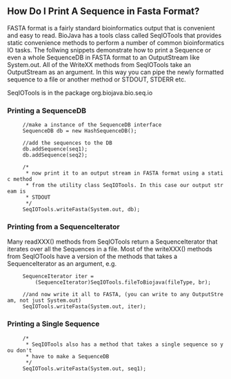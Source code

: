 == How Do I Print A Sequence in Fasta Format? ==

FASTA format is a fairly standard bioinformatics output that is convenient and easy to read. BioJava has a tools class called SeqIOTools that provides static convenience methods to perform a number of common bioinformatics IO tasks. The follwing snippets demonstrate how to print a Sequence or even a whole SequenceDB in FASTA format to an OutputStream like System.out. All of the WriteXX methods from SeqIOTools take an OutputStream as an argument. In this way you can pipe the newly formatted sequence to a file or another method or STDOUT, STDERR etc.

SeqIOTools is in the package org.biojava.bio.seq.io

=== Printing a SequenceDB ===

<java>
      //make a instance of the SequenceDB interface
      SequenceDB db = new HashSequenceDB();

      //add the sequences to the DB
      db.addSequence(seq1);
      db.addSequence(seq2);

      /*
       * now print it to an output stream in FASTA format using a static method
       * from the utility class SeqIOTools. In this case our output stream is
       * STDOUT
       */
      SeqIOTools.writeFasta(System.out, db);
</java> 

=== Printing from a SequenceIterator ===

Many readXXX() methods from SeqIOTools return a SequenceIterator that iterates over all the Sequences in a file. Most of the writeXXX() methods from SeqIOTools have a version of the methods that takes a SequenceIterator as an argument, e.g.

<java>
      SequenceIterator iter =
          (SequenceIterator)SeqIOTools.fileToBiojava(fileType, br);

      //and now write it all to FASTA, (you can write to any OutputStream, not just System.out)
      SeqIOTools.writeFasta(System.out, iter);
</java>

=== Printing a Single Sequence ===

<java>
      /*
       * SeqIOTools also has a method that takes a single sequence so you don't
       * have to make a SequenceDB
       */
      SeqIOTools.writeFasta(System.out, seq1);
</java>